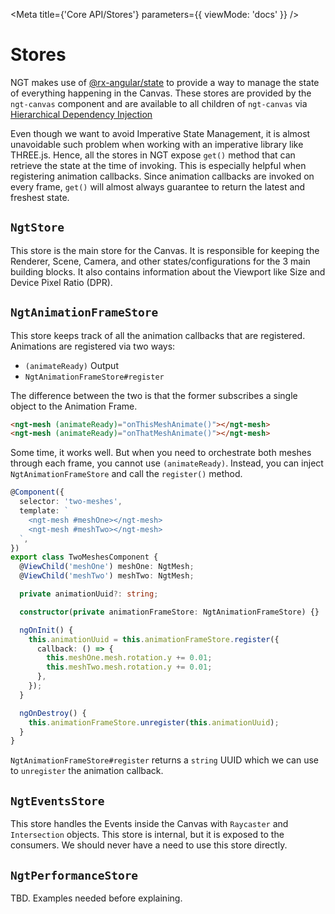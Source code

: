 
<Meta title={'Core API/Stores'} parameters={{ viewMode: 'docs' }} />

# Stores

NGT makes use of [@rx-angular/state](https://github.com/rx-angular/rx-angular) to provide a way to manage the state of everything happening in the Canvas. These stores are provided by the `ngt-canvas` component and are available to all children of `ngt-canvas` via [Hierarchical Dependency Injection](https://angular.io/guide/hierarchical-dependency-injection)

Even though we want to avoid Imperative State Management, it is almost unavoidable such problem when working with an imperative library like THREE.js. Hence, all the stores in NGT expose `get()` method that can retrieve the state at the time of invoking. This is especially helpful when registering animation callbacks. Since animation callbacks are invoked on every frame, `get()` will almost always guarantee to return the latest and freshest state.

## `NgtStore`

This store is the main store for the Canvas. It is responsible for keeping the Renderer, Scene, Camera, and other states/configurations for the 3 main building blocks. It also contains information about the Viewport like Size and Device Pixel Ratio (DPR).

## `NgtAnimationFrameStore`

This store keeps track of all the animation callbacks that are registered. Animations are registered via two ways:

- `(animateReady)` Output
- `NgtAnimationFrameStore#register`

The difference between the two is that the former subscribes a single object to the Animation Frame.

```html
<ngt-mesh (animateReady)="onThisMeshAnimate()"></ngt-mesh>
<ngt-mesh (animateReady)="onThatMeshAnimate()"></ngt-mesh>
```

Some time, it works well. But when you need to orchestrate both meshes through each frame, you cannot use `(animateReady)`. Instead, you can inject `NgtAnimationFrameStore` and call the `register()` method.

```ts
@Component({
  selector: 'two-meshes',
  template: `
    <ngt-mesh #meshOne></ngt-mesh>
    <ngt-mesh #meshTwo></ngt-mesh>
  `,
})
export class TwoMeshesComponent {
  @ViewChild('meshOne') meshOne: NgtMesh;
  @ViewChild('meshTwo') meshTwo: NgtMesh;

  private animationUuid?: string;

  constructor(private animationFrameStore: NgtAnimationFrameStore) {}

  ngOnInit() {
    this.animationUuid = this.animationFrameStore.register({
      callback: () => {
        this.meshOne.mesh.rotation.y += 0.01;
        this.meshTwo.mesh.rotation.y += 0.01;
      },
    });
  }

  ngOnDestroy() {
    this.animationFrameStore.unregister(this.animationUuid);
  }
}
```

`NgtAnimationFrameStore#register` returns a `string` UUID which we can use to `unregister` the animation callback.

## `NgtEventsStore`

This store handles the Events inside the Canvas with `Raycaster` and `Intersection` objects. This store is internal, but it is exposed to the consumers. We should never have a need to use this store directly.

## `NgtPerformanceStore`

TBD. Examples needed before explaining.
